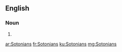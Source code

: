 ==English==

===Noun===
{{head|en|noun plural form}}

# {{plural of|Sotonian|lang=en}}

[[ar:Sotonians]]
[[fr:Sotonians]]
[[ku:Sotonians]]
[[mg:Sotonians]]